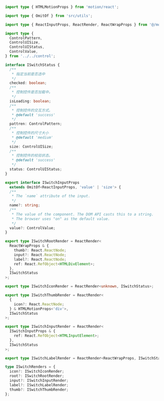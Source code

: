```ts
import type { HTMLMotionProps } from 'motion/react';

import type { OmitOf } from 'src/utils';

import type { ReactInputProps, ReactRender, ReactWrapProps } from '@/models';

import type {
  ControlPattern,
  ControlUISize,
  ControlUIStatus,
  ControlValue,
} from '../../control';

interface ISwitchStatus {
  /**
   * 指定当前是否选中
   */
  checked: boolean;
  /**
   * 控制控件是否加载中。
   */
  isLoading: boolean;
  /**
   * 控制控件的交互方式。
   * @default 'success'
   */
  pattren: ControlPattern;
  /**
   * 控制控件的尺寸大小
   * @default 'medium'
   */
  size: ControlUISize;
  /**
   * 控制控件的校验状态。
   * @default 'success'
   */
  status: ControlUIStatus;
}

export interface ISwitchInputProps
  extends OmitOf<ReactInputProps, 'value' | 'size'> {
  /**
   * The `name` attribute of the input.
   */
  name?: string;
  /**
   * The value of the component. The DOM API casts this to a string.
   * The browser uses "on" as the default value.
   */
  value?: ControlValue;
}

export type ISwitchRootRender = ReactRender<
  ReactWrapProps & {
    thumb?: React.ReactNode;
    input?: React.ReactNode;
    label?: React.ReactNode;
    ref: React.RefObject<HTMLDivElement>;
  },
  ISwitchStatus
>;

export type ISwitchIconRender = ReactRender<unknown, ISwitchStatus>;

export type ISwitchThumbRender = ReactRender<
  {
    icon?: React.ReactNode;
  } & HTMLMotionProps<'div'>,
  ISwitchStatus
>;

export type ISwitchInputRender = ReactRender<
  ISwitchInputProps & {
    ref: React.RefObject<HTMLInputElement>;
  },
  ISwitchStatus
>;

export type ISwitchLabelRender = ReactRender<ReactWrapProps, ISwitchStatus>;

type ISwitchRenders = {
  icon?: ISwitchIconRender;
  root?: ISwitchRootRender;
  input?: ISwitchInputRender;
  label?: ISwitchLabelRender;
  thumb?: ISwitchThumbRender;
};
```